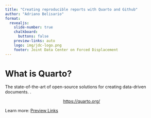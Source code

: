 ```yaml
---
title: "Creating reproducible reports with Quarto and Github"
author: "Adriano Belisario"
format:
  revealjs: 
    slide-number: true
    chalkboard: 
      buttons: false
    preview-links: auto
    logo: img/jdc-logo.png
    footer: Joint Data Center on Forced Displacement
---
```



# What is Quarto?

The state-of-the-art of open-source solutions for creating data-driven documents. .

::: {style="text-align: center; margin-top: 1em"}
[https://quarto.org/](https://quarto.org/){preview-link="true" style="text-align: center"}
:::

::: footer
Learn more: [Preview Links](https://quarto.org/docs/presentations/revealjs/presenting.html#preview-links)
:::
